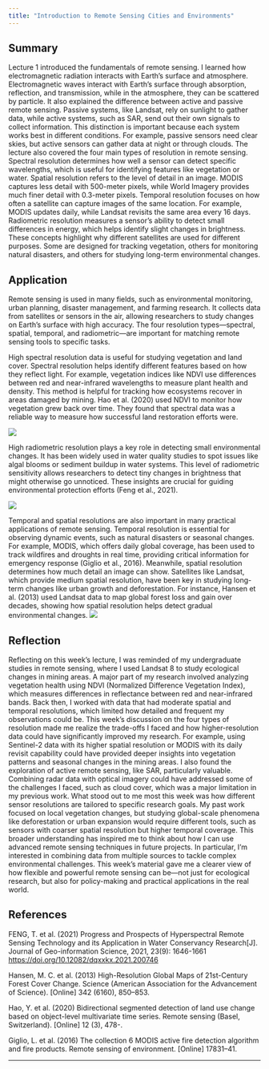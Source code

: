 ```yaml
---
title: "Introduction to Remote Sensing Cities and Environments"
---
```


## Summary

Lecture 1 introduced the fundamentals of remote sensing. I learned how electromagnetic radiation interacts with Earth’s surface and atmosphere. Electromagnetic waves interact with Earth's surface through absorption, reflection, and transmission, while in the atmosphere, they can be scattered by particle. It also explained the difference between active and passive remote sensing. Passive systems, like Landsat, rely on sunlight to gather data, while active systems, such as SAR, send out their own signals to collect information. This distinction is important because each system works best in different conditions. For example, passive sensors need clear skies, but active sensors can gather data at night or through clouds. The lecture also covered the four main types of resolution in remote sensing. Spectral resolution determines how well a sensor can detect specific wavelengths, which is useful for identifying features like vegetation or water. Spatial resolution refers to the level of detail in an image. MODIS captures less detail with 500-meter pixels, while World Imagery provides much finer detail with 0.3-meter pixels. Temporal resolution focuses on how often a satellite can capture images of the same location. For example, MODIS updates daily, while Landsat revisits the same area every 16 days. Radiometric resolution measures a sensor’s ability to detect small differences in energy, which helps identify slight changes in brightness. These concepts highlight why different satellites are used for different purposes. Some are designed for tracking vegetation, others for monitoring natural disasters, and others for studying long-term environmental changes.

## Application

Remote sensing is used in many fields, such as environmental monitoring, urban planning, disaster management, and farming research. It collects data from satellites or sensors in the air, allowing researchers to study changes on Earth’s surface with high accuracy. The four resolution types—spectral, spatial, temporal, and radiometric—are important for matching remote sensing tools to specific tasks.

High spectral resolution data is useful for studying vegetation and land cover. Spectral resolution helps identify different features based on how they reflect light. For example, vegetation indices like NDVI use differences between red and near-infrared wavelengths to measure plant health and density. This method is helpful for tracking how ecosystems recover in areas damaged by mining. Hao et al. (2020) used NDVI to monitor how vegetation grew back over time. They found that spectral data was a reliable way to measure how successful land restoration efforts were.

![](qimages/图片1.png)

High radiometric resolution plays a key role in detecting small environmental changes. It has been widely used in water quality studies to spot issues like algal blooms or sediment buildup in water systems. This level of radiometric sensitivity allows researchers to detect tiny changes in brightness that might otherwise go unnoticed. These insights are crucial for guiding environmental protection efforts (Feng et al., 2021).

![](qimages/图片2.png)

Temporal and spatial resolutions are also important in many practical applications of remote sensing. Temporal resolution is essential for observing dynamic events, such as natural disasters or seasonal changes. For example, MODIS, which offers daily global coverage, has been used to track wildfires and droughts in real time, providing critical information for emergency response (Giglio et al., 2016). Meanwhile, spatial resolution determines how much detail an image can show. Satellites like Landsat, which provide medium spatial resolution, have been key in studying long-term changes like urban growth and deforestation. For instance, Hansen et al. (2013) used Landsat data to map global forest loss and gain over decades, showing how spatial resolution helps detect gradual environmental changes. ![](qimages/图片3.png)\

## Reflection

Reflecting on this week’s lecture, I was reminded of my undergraduate studies in remote sensing, where I used Landsat 8 to study ecological changes in mining areas. A major part of my research involved analyzing vegetation health using NDVI (Normalized Difference Vegetation Index), which measures differences in reflectance between red and near-infrared bands. Back then, I worked with data that had moderate spatial and temporal resolutions, which limited how detailed and frequent my observations could be. This week’s discussion on the four types of resolution made me realize the trade-offs I faced and how higher-resolution data could have significantly improved my research. For example, using Sentinel-2 data with its higher spatial resolution or MODIS with its daily revisit capability could have provided deeper insights into vegetation patterns and seasonal changes in the mining areas. I also found the exploration of active remote sensing, like SAR, particularly valuable. Combining radar data with optical imagery could have addressed some of the challenges I faced, such as cloud cover, which was a major limitation in my previous work. What stood out to me most this week was how different sensor resolutions are tailored to specific research goals. My past work focused on local vegetation changes, but studying global-scale phenomena like deforestation or urban expansion would require different tools, such as sensors with coarser spatial resolution but higher temporal coverage. This broader understanding has inspired me to think about how I can use advanced remote sensing techniques in future projects. In particular, I’m interested in combining data from multiple sources to tackle complex environmental challenges. This week’s material gave me a clearer view of how flexible and powerful remote sensing can be—not just for ecological research, but also for policy-making and practical applications in the real world.

## References

FENG, T. et al. (2021) Progress and Prospects of Hyperspectral Remote Sensing Technology and its Application in Water Conservancy Research\[J\]. Journal of Geo-information Science, 2021, 23(9): 1646-1661 <https://doi.org/10.12082/dqxxkx.2021.200746>

Hansen, M. C. et al. (2013) High-Resolution Global Maps of 21st-Century Forest Cover Change. Science (American Association for the Advancement of Science). \[Online\] 342 (6160), 850–853.

Hao, Y. et al. (2020) Bidirectional segmented detection of land use change based on object-level multivariate time series. Remote sensing (Basel, Switzerland). \[Online\] 12 (3), 478-.

Giglio, L. et al. (2016) The collection 6 MODIS active fire detection algorithm and fire products. Remote sensing of environment. \[Online\] 17831–41.

------------------------------------------------------------------------
